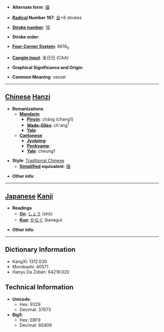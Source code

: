 * '''Alternate form''': [[锠]]

* '''[[Wiktionary:Chinese radical index| Radical]] Number 167''': [[Wiktionary:Chinese radical index 金|金]]+8 strokes

* '''[[Wiktionary:Chinese total strokes index|Stroke number]]''': [[Wiktionary:Chinese total strokes index 16|16]]

* '''Stroke order''': 

* '''[[Wiktionary:Chinese four corner index|Four-Corner System]]''': 8616<sub>0</sub>

* '''[[Wiktionary:Chinese Cangjie index|Cangjie input]]''': 金日日 (CAA)

* '''Graphical Significance and Origin''': 

* '''Common Meaning''': vessel

----

== [[Chinese]] [[Hanzi]] ==

* '''Romanizations'''
** '''[[Mandarin]]'''
*** '''[[Pinyin]]''': chāng (chang1)
*** '''[[Wade-Giles]]''': ch'ang<sup>1</sup>
*** '''[[Yale]]''': 
** '''[[Cantonese]]'''
*** '''[[Jyutping]]''':
*** '''[[Penkyamp]]''': 
*** '''[[Yale]]''': cheung1

* '''Style''': [[Traditional Chinese]] 
** '''[[Simplified Chinese|Simplified]] equivalent''': [[锠]]

* '''Other info''': 

----

== [[Japanese]] [[Kanji]] ==

* '''Readings'''
** '''[[On]]''': [[しょう]] (shō)
** '''[[Kun]]''': [[かなぐ]] (kanagu)

* '''Other info''':  

----

== Dictionary Information ==

* KangXi: 1312.030
* Morobashi: 40571
* Hanyu Da Zidian: 64219.020

== Technical Information ==

* '''Unicode''':
** Hex: 9329
** Decimal: 37673
* '''Big5''':
** Hex: EBF9
** Decimal: 60409